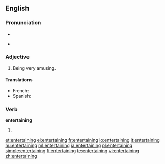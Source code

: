 ==English==

===Pronunciation===
* {{audio|en-us-entertaining.ogg|Audio (US)}}

* {{rhymes|eɪnɪŋ}}

===Adjective===
{{en-adj}}

# Being very amusing.

====Translations====
{{trans-top|amusing}}
* French: {{t|fr|divertissant|m}}
* Spanish: {{t-|es|divertido|m}}
{{trans-mid}}
{{trans-bottom}}

===Verb===
'''entertaining'''

# {{present participle of|[[entertain]]}}

[[et:entertaining]]
[[el:entertaining]]
[[fr:entertaining]]
[[io:entertaining]]
[[it:entertaining]]
[[hu:entertaining]]
[[ml:entertaining]]
[[ja:entertaining]]
[[pl:entertaining]]
[[simple:entertaining]]
[[fi:entertaining]]
[[te:entertaining]]
[[vi:entertaining]]
[[zh:entertaining]]